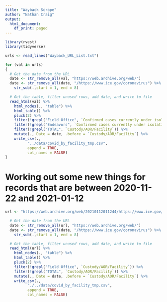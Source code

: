 ```yaml
---
title: "Wayback Scrape"
author: "Nathan Craig"
output:
  html_document:
    df_print: paged
---
```


```r
library(rvest)
library(tidyverse)
```

```r
urls <- read_lines("Wayback_URL_List.txt")
```



```r
for (val in urls)
{
  # Get the date from the URL
  date <- str_remove_all(val, "https://web.archive.org/web/") 
  date <- str_remove_all(date, "/https://www.ice.gov/coronavirus") %>% 
    str_sub(.,start = 1, end = 8)

  # Get the table, filter unused rows, add date, and write to file
  read_html(val) %>% 
    html_nodes(., "table") %>% 
    html_table() %>% 
    pluck(2) %>% 
    filter(!grepl("Field Office", `Confirmed cases currently under isolation or monitoring`)) %>%
    filter(!grepl("Endeavors", `Confirmed cases currently under isolation or monitoring`)) %>% 
    filter(!grepl("TOTAL", `Custody/AOR/Facility`)) %>% 
    mutate(., Date = date, .before = `Custody/AOR/Facility`) %>% 
    write_csv(.,
          "../data/covid_by_facility_tmp.csv",
          append = TRUE,
          col_names = FALSE)
}
```

# Working out some new things for records that are between 2020-11-22 and 2021-01-12
```r
url <- "https://web.archive.org/web/20210112011244/https://www.ice.gov/coronavirus"
```


```r
  # Get the date from the URL
  date <- str_remove_all(url, "https://web.archive.org/web/") 
  date <- str_remove_all(date, "/https://www.ice.gov/coronavirus") %>% 
    str_sub(.,start = 1, end = 8)

  # Get the table, filter unused rows, add date, and write to file
  read_html(url) %>% 
    html_nodes(., "table") %>% 
    html_table() %>%
    pluck(2) %>%  
    filter(!grepl("Field Office", `Custody/AOR/Facility`)) %>% 
    filter(!grepl("TOTAL", `Custody/AOR/Facility`)) %>% 
    mutate(., Date = date, .before = `Custody/AOR/Facility`) %>% 
    write_csv(.,
          "./../data/covid_by_facility_tmp.csv",
          append = TRUE,
          col_names = FALSE)
```


